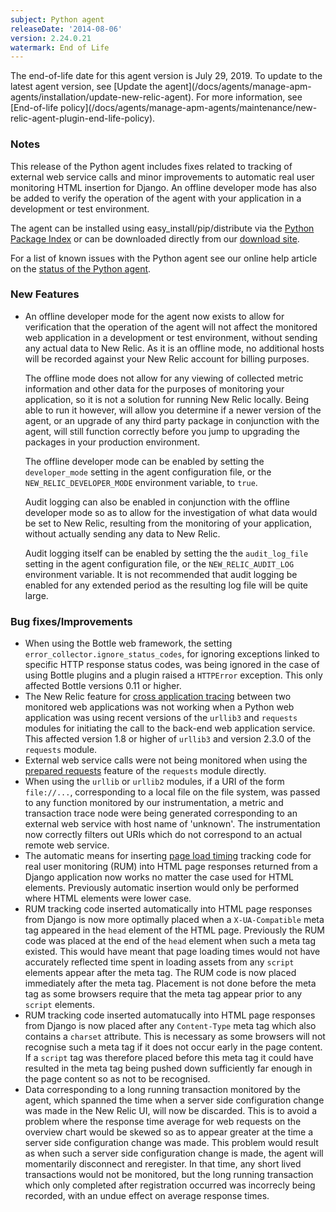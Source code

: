 ```yaml
---
subject: Python agent
releaseDate: '2014-08-06'
version: 2.24.0.21
watermark: End of Life
---
```


<Callout variant="important">
  The end-of-life date for this agent version is July 29, 2019. To update to the latest agent version, see [Update the agent](/docs/agents/manage-apm-agents/installation/update-new-relic-agent). For more information, see [End-of-life policy](/docs/agents/manage-apm-agents/maintenance/new-relic-agent-plugin-end-life-policy).
</Callout>

### Notes

This release of the Python agent includes fixes related to tracking of external web service calls and minor improvements to automatic real user monitoring HTML insertion for Django. An offline developer mode has also be added to verify the operation of the agent with your application in a development or test environment.

The agent can be installed using easy_install/pip/distribute via the [Python Package Index](https://pypi.python.org/pypi/newrelic) or can be downloaded directly from our [download site](http://download.newrelic.com/python_agent/release/).

For a list of known issues with the Python agent see our online help article on the [status of the Python agent](https://newrelic.com/docs/python/status-of-python-agent).

### New Features

* An offline developer mode for the agent now exists to allow for verification that the operation of the agent will not affect the monitored web application in a development or test environment, without sending any actual data to New Relic. As it is an offline mode, no additional hosts will be recorded against your New Relic account for billing purposes.

  The offline mode does not allow for any viewing of collected metric information and other data for the purposes of monitoring your application, so it is not a solution for running New Relic locally. Being able to run it however, will allow you determine if a newer version of the agent, or an upgrade of any third party package in conjunction with the agent, will still function correctly before you jump to upgrading the packages in your production environment.

  The offline developer mode can be enabled by setting the `developer_mode` setting in the agent configuration file, or the `NEW_RELIC_DEVELOPER_MODE` environment variable, to `true`.

  Audit logging can also be enabled in conjunction with the offline developer mode so as to allow for the investigation of what data would be set to New Relic, resulting from the monitoring of your application, without actually sending any data to New Relic.

  Audit logging itself can be enabled by setting the the `audit_log_file` setting in the agent configuration file, or the `NEW_RELIC_AUDIT_LOG` environment variable. It is not recommended that audit logging be enabled for any extended period as the resulting log file will be quite large.

### Bug fixes/Improvements

* When using the Bottle web framework, the setting `error_collector.ignore_status_codes`, for ignoring exceptions linked to specific HTTP response status codes, was being ignored in the case of using Bottle plugins and a plugin raised a `HTTPError` exception. This only affected Bottle versions 0.11 or higher.
* The New Relic feature for [cross application tracing](https://docs.newrelic.com/docs/traces/cross-application-traces) between two monitored web applications was not working when a Python web application was using recent versions of the `urllib3` and `requests` modules for initiating the call to the back-end web application service. This affected version 1.8 or higher of `urllib3` and version 2.3.0 of the `requests` module.
* External web service calls were not being monitored when using the [prepared requests](http://docs.python-requests.org/en/latest/user/advanced/#prepared-requests) feature of the `requests` module directly.
* When using the `urllib` or `urllib2` modules, if a URI of the form `file://...`, corresponding to a local file on the file system, was passed to any function monitored by our instrumentation, a metric and transaction trace node were being generated corresponding to an external web service with host name of 'unknown'. The instrumentation now correctly filters out URIs which do not correspond to an actual remote web service.
* The automatic means for inserting [page load timing](https://docs.newrelic.com/docs/python/page-load-timing-in-python) tracking code for real user monitoring (RUM) into HTML page responses returned from a Django application now works no matter the case used for HTML elements. Previously automatic insertion would only be performed where HTML elements were lower case.
* RUM tracking code inserted automatically into HTML page responses from Django is now more optimally placed when a `X-UA-Compatible` meta tag appeared in the `head` element of the HTML page. Previously the RUM code was placed at the end of the `head` element when such a meta tag existed. This would have meant that page loading times would not have accurately reflected time spent in loading assets from any `script` elements appear after the meta tag. The RUM code is now placed immediately after the meta tag. Placement is not done before the meta tag as some browsers require that the meta tag appear prior to any `script` elements.
* RUM tracking code inserted automatucally into HTML page responses from Django is now placed after any `Content-Type` meta tag which also contains a `charset` attribute. This is necessary as some browsers will not recognise such a meta tag if it does not occur early in the page content. If a `script` tag was therefore placed before this meta tag it could have resulted in the meta tag being pushed down sufficiently far enough in the page content so as not to be recognised.
* Data corresponding to a long running transaction monitored by the agent, which spanned the time when a server side configuration change was made in the New Relic UI, will now be discarded. This is to avoid a problem where the response time average for web requests on the overview chart would be skewed so as to appear greater at the time a server side configuration change was made. This problem would result as when such a server side configuration change is made, the agent will momentarily disconnect and reregister. In that time, any short lived transactions would not be monitored, but the long running transaction which only completed after registration occurred was incorrecly being recorded, with an undue effect on average response times.
